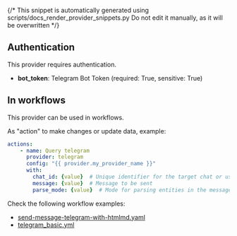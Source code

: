{/* This snippet is automatically generated using scripts/docs_render_provider_snippets.py 
Do not edit it manually, as it will be overwritten */}

## Authentication
This provider requires authentication.
- **bot_token**: Telegram Bot Token (required: True, sensitive: True)


## In workflows

This provider can be used in workflows.



As "action" to make changes or update data, example:
```yaml
actions:
    - name: Query telegram
      provider: telegram
      config: "{{ provider.my_provider_name }}"
      with:
        chat_id: {value}  # Unique identifier for the target chat or username of the target channel
        message: {value}  # Message to be sent
        parse_mode: {value}  # Mode for parsing entities in the message text, could be "markdown" or "html"
```




Check the following workflow examples:
- [send-message-telegram-with-htmlmd.yaml](https://github.com/keephq/keep/blob/main/examples/workflows/send-message-telegram-with-htmlmd.yaml)
- [telegram_basic.yml](https://github.com/keephq/keep/blob/main/examples/workflows/telegram_basic.yml)

